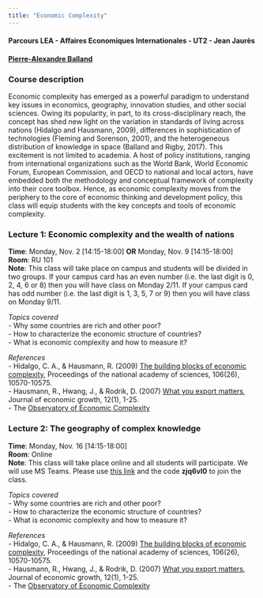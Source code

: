 ```yaml
---
title: "Economic Complexity"
---
```


#### Parcours LEA - Affaires Economiques Internationales - UT2 - Jean Jaurès  
#### [Pierre-Alexandre Balland](https://www.paballand.com)  

### Course description     
Economic complexity has emerged as a powerful paradigm to understand key issues in economics, geography, innovation studies, and other social sciences. Owing its popularity, in part, to its cross-disciplinary reach, the concept has shed new light on the variation in standards of living across nations (Hidalgo and Hausmann, 2009), differences in sophistication of technologies (Fleming and Sorenson, 2001), and the heterogeneous distribution of knowledge in space (Balland and Rigby, 2017). This excitement is not limited to academia. A host of policy institutions, ranging from international organizations such as the World Bank, World Economic Forum, European Commission, and OECD to national and local actors, have embedded both the methodology and conceptual framework of complexity into their core toolbox. Hence, as economic complexity moves from the periphery to the core of economic thinking and development policy, this class will equip students with the key concepts and tools of economic complexity.       

### Lecture 1: Economic complexity and the wealth of nations   
**Time**: Monday, Nov. 2 [14:15-18:00] **OR** Monday, Nov. 9 [14:15-18:00]   
**Room**: RU 101  
**Note**: This class will take place on campus and students will be divided in two groups. If your campus card has an even number (i.e. the last digit is 0, 2, 4, 6 or 8) then you will have class on Monday 2/11. If your campus card has odd number (i.e. the last digit is 1, 3, 5, 7 or 9) then you will have class on Monday 9/11.  

*Topics covered*  
- Why some countries are rich and other poor?  
- How to characterize the economic structure of countries?  
- What is economic complexity and how to measure it?  

*References*   
- Hidalgo, C. A., & Hausmann, R. (2009) [The building blocks of economic complexity](https://www.pnas.org/content/106/26/10570), Proceedings of the national academy of sciences, 106(26), 10570-10575.     
- Hausmann, R., Hwang, J., & Rodrik, D. (2007) [What you export matters](https://drodrik.scholar.harvard.edu/files/dani-rodrik/files/what-you-export-matters.pdf), Journal of economic growth, 12(1), 1-25.    
- The [Observatory of Economic Complexity](atlas.media.mit.edu)    

### Lecture 2:  The geography of complex knowledge   
**Time**: Monday, Nov. 16 [14:15-18:00]   
**Room**: Online  
**Note**: This class will take place online and all students will participate. We will use MS Teams. Please use [this link](https://teams.microsoft.com/l/team/19%3a490eefad5ea5415d998396476821648a%40thread.tacv2/conversations?groupId=2dba9a84-50bb-49da-b590-47b16aef566d&tenantId=d72758a0-a446-4e0f-a0aa-4bf95a4a10e7) and the code **zjq6vl0** to join the class.  

*Topics covered*  
- Why some countries are rich and other poor?  
- How to characterize the economic structure of countries?  
- What is economic complexity and how to measure it?  

*References*   
- Hidalgo, C. A., & Hausmann, R. (2009) [The building blocks of economic complexity](https://www.pnas.org/content/106/26/10570), Proceedings of the national academy of sciences, 106(26), 10570-10575.     
- Hausmann, R., Hwang, J., & Rodrik, D. (2007) [What you export matters](https://drodrik.scholar.harvard.edu/files/dani-rodrik/files/what-you-export-matters.pdf), Journal of economic growth, 12(1), 1-25.    
- The [Observatory of Economic Complexity](atlas.media.mit.edu)    
